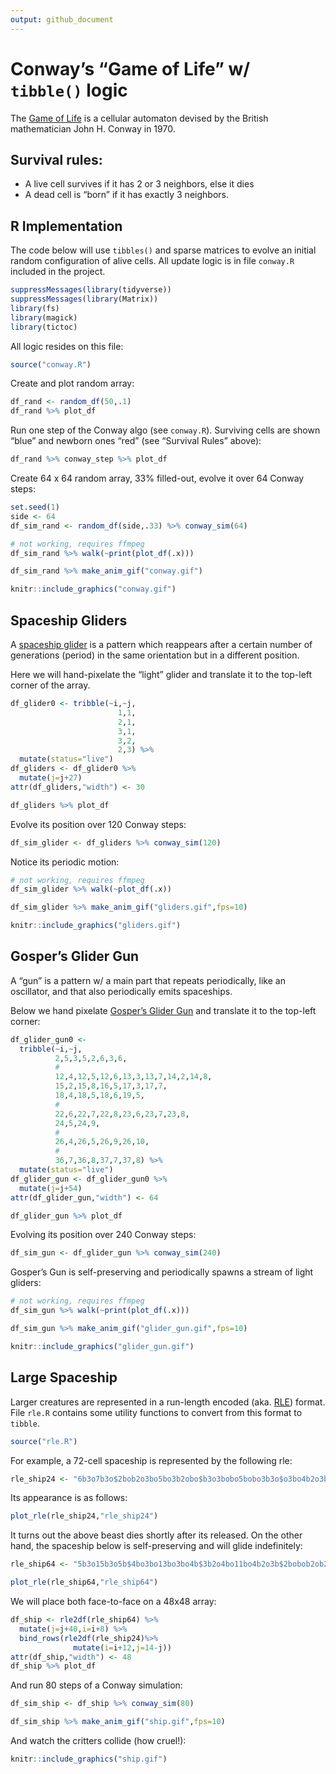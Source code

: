 ```yaml
---
output: github_document
---
```


# Conway's "Game of Life" w/ `tibble()` logic

The [Game of Life](https://en.wikipedia.org/wiki/Conway%27s_Game_of_Life) is a cellular automaton devised by the British mathematician John H. Conway in 1970.

## Survival rules:

- A live cell survives if it has 2 or 3 neighbors, else it dies
- A dead cell is "born" if it has exactly 3 neighbors.

## R Implementation

The code below will use `tibbles()` and sparse matrices to evolve an initial random configuration of alive cells. All update logic is in file `conway.R` included in the project.

```r
suppressMessages(library(tidyverse))
suppressMessages(library(Matrix))
library(fs)
library(magick)
library(tictoc)
```

All logic resides on this file:

```r
source("conway.R")
```

Create and plot random array:

```r
df_rand <- random_df(50,.1)
df_rand %>% plot_df
```

Run one step of the Conway algo (see `conway.R`). Surviving cells are shown "blue" and newborn ones "red" (see "Survival Rules" above):

```r
df_rand %>% conway_step %>% plot_df
```

Create 64 x 64 random array, 33% filled-out, evolve it over 64 Conway steps:

```r
set.seed(1)
side <- 64
df_sim_rand <- random_df(side,.33) %>% conway_sim(64)
```

```r
# not working, requires ffmpeg
df_sim_rand %>% walk(~print(plot_df(.x)))
```

```r
df_sim_rand %>% make_anim_gif("conway.gif")
```

```r
knitr::include_graphics("conway.gif")
```

## Spaceship Gliders

A [spaceship glider](https://en.wikipedia.org/wiki/Spaceship_(cellular_automaton)) is a pattern which reappears after a certain number of generations (period) in the same orientation but in a different position.

Here we will hand-pixelate the "light" glider and translate it to the top-left corner of the array.

```r
df_glider0 <- tribble(~i,~j,
                        1,1,
                        2,1,
                        3,1,
                        3,2,
                        2,3) %>%
  mutate(status="live")
df_gliders <- df_glider0 %>%
  mutate(j=j+27)
attr(df_gliders,"width") <- 30

df_gliders %>% plot_df
```

Evolve its position over 120 Conway steps:

```r
df_sim_glider <- df_gliders %>% conway_sim(120)
```

Notice its periodic motion:

```r
# not working, requires ffmpeg
df_sim_glider %>% walk(~plot_df(.x))
```

```r
df_sim_glider %>% make_anim_gif("gliders.gif",fps=10)
```

```r
knitr::include_graphics("gliders.gif")
```

## Gosper's Glider Gun

A "gun" is a pattern w/ a main part that repeats periodically, like an oscillator, and that also periodically emits spaceships.

Below we hand pixelate [Gosper's Glider Gun](https://en.wikipedia.org/wiki/Gun_(cellular_automaton)) and translate it to the top-left corner:

```r
df_glider_gun0 <-
  tribble(~i,~j,
          2,5,3,5,2,6,3,6,
          #
          12,4,12,5,12,6,13,3,13,7,14,2,14,8,
          15,2,15,8,16,5,17,3,17,7,
          18,4,18,5,18,6,19,5,
          #
          22,6,22,7,22,8,23,6,23,7,23,8,
          24,5,24,9,
          #
          26,4,26,5,26,9,26,10,
          #
          36,7,36,8,37,7,37,8) %>%
  mutate(status="live")
df_glider_gun <- df_glider_gun0 %>%
  mutate(j=j+54)
attr(df_glider_gun,"width") <- 64

df_glider_gun %>% plot_df
```

Evolving its position over 240 Conway steps:

```r
df_sim_gun <- df_glider_gun %>% conway_sim(240)
```

Gosper's Gun is self-preserving and periodically spawns a stream of light gliders:

```r
# not working, requires ffmpeg
df_sim_gun %>% walk(~print(plot_df(.x)))
```

```r
df_sim_gun %>% make_anim_gif("glider_gun.gif",fps=10)
```

```r
knitr::include_graphics("glider_gun.gif")
```

## Large Spaceship

Larger creatures are represented in a run-length encoded (aka. [RLE](http://www.conwaylife.com/wiki/Run_Length_Encoded)) format. File `rle.R` contains some utility functions to convert from this format to `tibble`.

```r
source("rle.R")
```

For example, a 72-cell spaceship is represented by the following rle:

```r
rle_ship24 <- "6b3o7b3o$2bob2o3bo5bo3b2obo$b3o3bobo5bobo3b3o$o3bo4b2o3b2o4bo3bo$bo6bob2ob2obo6bo$7bo3bobo3bo$7bo2bo3bo2bo2$9b2o3b2o$9bobobobo$10b2ob2o$11bobo$8b2obobob2o$8bobo3bobo!"
```

Its appearance is as follows:

```r
plot_rle(rle_ship24,"rle_ship24")
```

It turns out the above beast dies shortly after its released. On the other hand, the spaceship below is self-preserving and will glide indefinitely:

```r
rle_ship64 <- "5b3o15b3o5b$4bo3bo13bo3bo4b$3b2o4bo11bo4b2o3b$2bobob2ob2o3b3o3b2ob2obobo2b$b2obo4bob2ob3ob2obo4bob2ob$o4bo3bo4bobo4bo3bo4bo$12bo5bo12b$2o7b2o9b2o7b2o!"
```

```r
plot_rle(rle_ship64,"rle_ship64")
```

We will place both face-to-face on a 48x48 array:

```r
df_ship <- rle2df(rle_ship64) %>%
  mutate(j=j+40,i=i+8) %>%
  bind_rows(rle2df(rle_ship24)%>%
              mutate(i=i+12,j=14-j))
attr(df_ship,"width") <- 48
df_ship %>% plot_df
```

And run 80 steps of a Conway simulation:

```r
df_sim_ship <- df_ship %>% conway_sim(80)
```

```r
df_sim_ship %>% make_anim_gif("ship.gif",fps=10)
```

And watch the critters collide (how cruel!):

```r
knitr::include_graphics("ship.gif")
```
